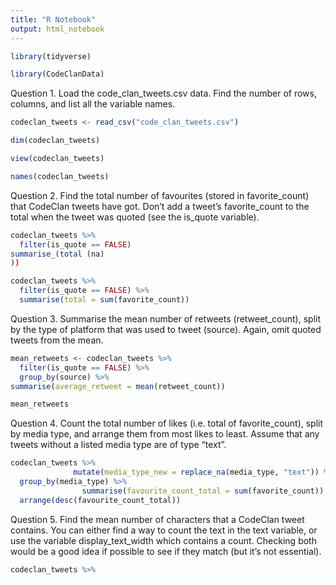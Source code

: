 ```yaml
---
title: "R Notebook"
output: html_notebook
---
```



```r
library(tidyverse)
```

```r
library(CodeClanData)
```
Question 1.
Load the code_clan_tweets.csv data. Find the number of rows, columns, and list all the variable names.


```r
codeclan_tweets <- read_csv("code_clan_tweets.csv")
```

```r
dim(codeclan_tweets)
```

```r
view(codeclan_tweets)
```

```r
names(codeclan_tweets)
```

Question 2.
Find the total number of favourites (stored in favorite_count) that CodeClan tweets have got. Don’t add a tweet’s favorite_count to the total when the tweet was quoted (see the is_quote variable).

```r
codeclan_tweets %>% 
  filter(is_quote == FALSE)
summarise_(total (na)
))
```


  
```r
codeclan_tweets %>%
  filter(is_quote == FALSE) %>%
  summarise(total = sum(favorite_count))
```
  
  Question 3.
Summarise the mean number of retweets (retweet_count), split by the type of platform that was used to tweet (source). Again, omit quoted tweets from the mean.

```r
mean_retweets <- codeclan_tweets %>% 
  filter(is_quote == FALSE) %>%
  group_by(source) %>% 
summarise(average_retweet = mean(retweet_count))
```

```r
mean_retweets
```
Question 4.
Count the total number of likes (i.e. total of favorite_count), split by media type, and arrange them from most likes to least. Assume that any tweets without a listed media type are of type “text”.


```r
codeclan_tweets %>%
              mutate(media_type_new = replace_na(media_type, "text")) %>%
  group_by(media_type) %>%
                summarise(favourite_count_total = sum(favorite_count)) %>%
  arrange(desc(favourite_count_total))
```


Question 5.
Find the mean number of characters that a CodeClan tweet contains. You can either find a way to count the text in the text variable, or use the variable display_text_width which contains a count. Checking both would be a good idea if possible to see if they match (but it’s not essential).


```r
codeclan_tweets %>% 
  
```

